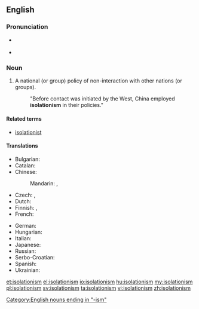 ==English==

{{wikipedia}}

===Pronunciation===
* {{a|US|Canada}} {{IPA|/ˌaɪsəˈleɪʃəˌnɪzəm/}}
* {{audio|en-ca-synth-isolationism.ogg|audio (Canada)}}

===Noun===
{{en-noun|-}}

# A national (or group) policy of non-interaction with other nations (or groups).
#: "Before contact was initiated by the West, China employed '''isolationism''' in their policies."

====Related terms====
* [[isolationist]]

====Translations====
{{trans-top|policy of non-interaction}}
* Bulgarian: {{t+|bg|изолационизъм|m|sc=Cyrl}}
* Catalan: {{t|ca|aïllacionisme|m}}
* Chinese:
*: Mandarin: {{t|cmn|孤立主義|sc=Hani}}, {{t+|cmn|孤立主义|tr=gūlìzhǔyì|sc=Hani}}
* Czech: {{t|cs|izolacionismus|m}}, {{t|cs|izolacionizmus|m}}
* Dutch: {{t|nl|isolationisme|n}}
* Finnish: {{t|fi|eristäytyminen}}, {{t|fi|isolationismi}}
* French: {{t+|fr|isolationnisme|m}}
{{trans-mid}}
* German: {{t|de|Isolationismus|m}}
* Hungarian: {{t+|hu|izolacionizmus}}
* Italian: {{t|it|isolazionismo|m}}
* Japanese: {{t|ja|孤立主義|tr=こりつしゅぎ, koritsushugi|sc=Jpan}}
* Russian: {{t+|ru|изоляционизм|m|tr=izoljacionízm|sc=Cyrl}}
* Serbo-Croatian: {{t|sh|izolacionizam|m}}
* Spanish: {{t|es|aislacionismo|m}}
* Ukrainian: {{t|uk|ізоляціонізм|m|tr=izoljacionízm|sc=Cyrl}}
{{trans-bottom}}

[[Category:English nouns ending in "-ism"]]

[[et:isolationism]]
[[el:isolationism]]
[[io:isolationism]]
[[hu:isolationism]]
[[my:isolationism]]
[[pl:isolationism]]
[[sv:isolationism]]
[[ta:isolationism]]
[[vi:isolationism]]
[[zh:isolationism]]